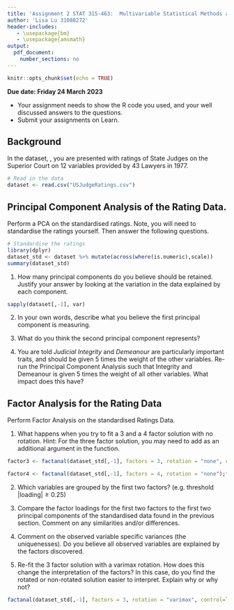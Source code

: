 ```yaml
---
title: 'Assignment 2 STAT 315-463:  Multivariable Statistical Methods and Applications'
author: 'Lisa Lu 31088272'
header-includes:
   - \usepackage{bm}
   - \usepackage{amsmath}
output: 
  pdf_document:
    number_sections: no
---
```


```r
knitr::opts_chunk$set(echo = TRUE)
```
\vspace{-8 mm}
**Due date: Friday 24 March 2023**  
\vspace{-7 mm}

- Your assignment needs to show the R code you used, and your well discussed answers to  the questions. 
- Submit your assignments on Learn.
\vspace{- 2 mm}

## Background

In the dataset, \texttt{USJudgeRatings.csv}, you are presented with ratings of State Judges on the Superior Court on 12 variables provided by 43 Lawyers in 1977.\vspace{-5 mm}

\begin{center}
\begin{tabular}{l|l||l|l||l|l} \hline
CONT &	Number of contacts of lawyer with judge &
INTG &	Judicial integrity &
DMNR &	Demeanour \\
DILG &	Diligence &
CFMG &	Case flow managing &
DECI &	Prompt decisions \\
PREP &	Preparation for trial &
FAMI &	Familiarity with law &
ORAL &	Sound oral rulings \\
WRIT &	Sound written rulings &
PHYS &	Physical ability &
RTEN &	Worthy of retention \\ \hline
\end{tabular}\end{center}

```r
# Read in the data
dataset <- read.csv("USJudgeRatings.csv")
```

## Principal Component Analysis of the Rating Data.

Perform a PCA on the standardised ratings. Note, you will need to standardise the ratings yourself. Then answer the following questions.

```r
# Standardise the ratings
library(dplyr)
dataset_std <- dataset %>% mutate(across(where(is.numeric),scale))
summary(dataset_std)
```


1. How many principal components do you believe should be retained. Justify your answer by looking at the variation in the data explained by each component.
```r
sapply(dataset[,-1], var)
```


2. In your own words, describe what you believe the first principal component is measuring.


3. What do you think the second principal component represents?

4. You are told *Judicial Integrity* and *Demeanour* are particularly important traits, and should be given 5 times the weight of the other variables. Re-run the Principal Component Analysis such that Integrity and Demeanour is given 5 times the weight of all other variables. What impact does this have?


## Factor Analysis for the Rating Data
 
Perform Factor Analysis on the standardised Ratings Data. 
 
1. What happens when you try to fit a 3 and a 4 factor solution with no rotation. Hint: For the three factor solution, you may need to add \texttt{control=list(nstart=100)} as an additional argument in the \texttt{factanal} function.

```r
factor3 <- factanal(dataset_std[,-1], factors = 3, rotation = "none", control=list(nstart=100));factor3

factor4 <- factanal(dataset_std[,-1], factors = 4, rotation = "none");factor4
```


2. Which variables are grouped by the first two factors? (e.g. threshold $|\text{loading}| \geq 0.25$)


3. Compare the factor loadings for the first two factors to the first two principal components of the standardised data found in the previous section. Comment on any similarities and/or differences.

4. Comment on the observed variable specific variances (the uniquenesses). Do you believe all observed variables are explained by the factors discovered.  

5. Re-fit the 3 factor solution with a varimax rotation. How does this change the interpretation of the factors? In this case, do you find the rotated or non-rotated solution easier to interpret. Explain why or why not?
```r
factanal(dataset_std[,-1], factors = 3, rotation = "varimax", control=list(nstart=100))
```

